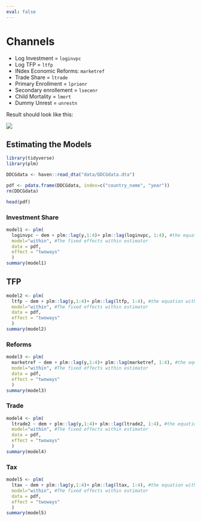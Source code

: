 ```yaml
---
eval: false
---
```

# Channels

-   Log Investment = `loginvpc`
-   Log TFP = `ltfp`
-   INdex Economic Reforms: `marketref`
-   Trade Share = `ltrade`
-   Primary Enrollment = `lprienr`
-   Secondary enrollement = `lsecenr`
-   Child Mortality = `lmort`
-   Dummy Unrest = `unrestn`

Result should look like this:

![](../images/2023-11-23_15-43-01.jpg)

## Estimating the Models

```r
library(tidyverse)
library(plm)
```

```r
DDCGdata <- haven::read_dta("data/DDCGdata.dta")
```

```r
pdf <- pdata.frame(DDCGdata, index=c("country_name", "year"))
rm(DDCGdata)
```

```r
head(pdf)
```

### Investment Share

```r
model1 <- plm(
  loginvpc ~ dem + plm::lag(y,1:4)+ plm::lag(loginvpc, 1:4), #the equation with country fixed effects
  model="within", #The fixed effects within estimator
  data = pdf, 
  effect = "twoways"
  )
summary(model1)
```

## TFP

```r
model2 <- plm(
  ltfp ~ dem + plm::lag(y,1:4)+ plm::lag(ltfp, 1:4), #the equation with country fixed effects
  model="within", #The fixed effects within estimator
  data = pdf, 
  effect = "twoways"
  )
summary(model2)
```

### Reforms

```r
model3 <- plm(
  marketref ~ dem + plm::lag(y,1:4)+ plm::lag(marketref, 1:4), #the equation with country fixed effects
  model="within", #The fixed effects within estimator
  data = pdf, 
  effect = "twoways"
  )
summary(model3)
```

### Trade

```r
model4 <- plm(
  ltrade2 ~ dem + plm::lag(y,1:4)+ plm::lag(ltrade2, 1:4), #the equation with country fixed effects
  model="within", #The fixed effects within estimator
  data = pdf, 
  effect = "twoways"
  )
summary(model4)
```

### Tax

```r
model5 <- plm(
  ltax ~ dem + plm::lag(y,1:4)+ plm::lag(ltax, 1:4), #the equation with country fixed effects
  model="within", #The fixed effects within estimator
  data = pdf, 
  effect = "twoways"
  )
summary(model5)
```